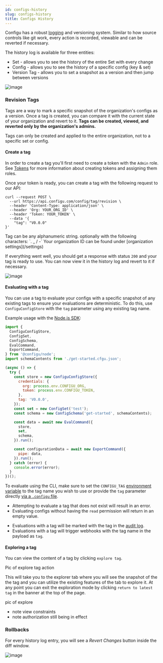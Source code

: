 ```yaml
---
id: configs-history
slug: configs-history
title: Configs History
---
```


Configu has a robust [logging](/audit-log) and versioning system.
Similar to how source controls like git work, every action is recorded, viewable and can be reverted if necessary.

The history log is available for three entities:

- Set - allows you to see the history of the entire Set with every change
- Config - allows you to see the history of a specific config (key & set)
- Version Tag - allows you to set a snapshot as a version and then jump between versions

![image](./img/configs-history/history-sets.png)

### Revision Tags

Tags are a way to mark a specific snapshot of the organization's configs as a version.
Once a tag is created, you can compare it with the current state of your organization and revert to it.
**Tags can be created, viewed, and reverted only by the organization's admins.**

<Admonition type="caution">
  Tags can only be created and applied to the entire organization, not to a specific set or config.
</Admonition>

#### Create a tag

In order to create a tag you'll first need to create a token with the `Admin` role.
See [Tokens](/tokens/#assign-roles-to-a-token) for more information about creating tokens and assigning them roles.

Once your token is ready, you can create a tag with the following request to our API:

```shell
curl --request POST \
  --url https://api.configu.com/config/tag/revision \
  --header 'Content-Type: application/json' \
  --header 'Org: YOUR_ORG_ID' \
  --header 'Token: YOUR_TOKEN' \
  --data '{
	"tag": "V0.0.0"
}'
```

<Admonition type="info">
  Tag can be any alphanumeric string. optionally with the following characters: `. _ / -`
</Admonition>
<Admonition type="tip">
  Your organization ID can be found under [organization settings](/settings)
</Admonition>

If everything went well, you should get a response with status `200` and your tag is ready to use.
You can now view it in the history log and revert to it if necessary.

![image](./img/configs-history/history-tags.png)

#### Evaluating with a tag

You can use a tag to evaluate your configs with a specific snapshot of any existing tags to ensure your evaluations are deterministic. To do this, use `ConfiguConfigStore` with the `tag` parameter using any existing tag name.

Example usage with the [Node.js SDK](../sdk/nodejs-sdk):

```js
import {
  ConfiguConfigStore,
  ConfigSet,
  ConfigSchema,
  EvalCommand,
  ExportCommand,
} from '@configu/node';
import schemaContents from './get-started.cfgu.json';

(async () => {
  try {
    const store = new ConfiguConfigStore({
      credentials: {
        org: process.env.CONFIGU_ORG,
        token: process.env.CONFIGU_TOKEN,
      },
      tag: 'V0.0.0',
    });
    const set = new ConfigSet('test');
    const schema = new ConfigSchema('get-started', schemaContents);

    const data = await new EvalCommand({
      store,
      set,
      schema,
    }).run();

    const configurationData = await new ExportCommand({
      pipe: data,
    }).run();
  } catch (error) {
    console.error(error);
  }
})();
```

To evaluate using the CLI, make sure to set the `CONFIGU_TAG` [environment variable](../cli-config/#environment-variables) to the tag name you wish to use or provide the `tag` parameter directly [via a `.configu` file](cli-config).

<Admonition type="warning">

- Attempting to evaluate a tag that does not exist will result in an error.
- Evaluating configs without having the `read` permission will return in an empty value.

</Admonition>

<Admonition type="info">

- Evaluations with a tag will be marked with the tag in the [audit log](/audit-log).
- Evaluations with a tag will trigger webhooks with the tag name in the payload as `tag`.

</Admonition>

#### Exploring a tag

You can view the content of a tag by clicking `explore tag`.

Pic of explore tag action

This will take you to the explorer tab where you will see the snapshot of the the tag and you can utilize the existing features of the tab to explore it. At any point you can exit the exploration mode by clicking `return to latest tag` in the banner at the top of the page.

pic of explore

- note view constraints
- note authorization still being in effect

### Rollbacks

For every history log entry, you will see a _Revert Changes_ button inside the diff window.

![image](./img/configs-history/configs-history-diff.png)
